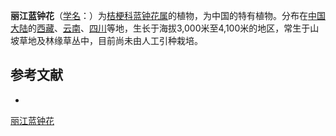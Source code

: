 {{Speciesbox
| name = 丽江蓝钟花
| status = 
| status_system = 
| image =
| genus = Cyananthus
| species = lichiangensis
| authority = W. W. Sm.
}}

'''丽江蓝钟花'''（[[学名|学名]]：{{lang|la|''Cyananthus lichiangensis''}}）为[[桔梗科|桔梗科]][[蓝钟花属|蓝钟花属]]的植物，为中国的特有植物。分布在[[中国大陆|中国大陆]]的[[西藏|西藏]]、[[云南|云南]]、[[四川|四川]]等地，生长于海拔3,000米至4,100米的地区，常生于山坡草地及林缘草丛中，目前尚未由人工引种栽培。

== 参考文献 ==
<div class="references-small">
* {{cite web| url =http://www.bioinfo.cn/db05/KmzwSpecies.php?action=view&id=3419| title =丽江蓝钟花| work =《中国高等植物数据库全库》| publisher =中国科学院微生物研究所| author =昆明植物研究所| accessdate =2009-02-24| deadurl =yes| archiveurl =https://web.archive.org/web/20160305095558/http://www.bioinfo.cn/db05/KmzwSpecies.php?action=view&id=3419| archivedate =2016-03-05}}
</div>
{{Taxonbar|from=Q10877564}}

[[Category:蓝钟花属|丽江蓝钟花]]


{{植物小作品}}